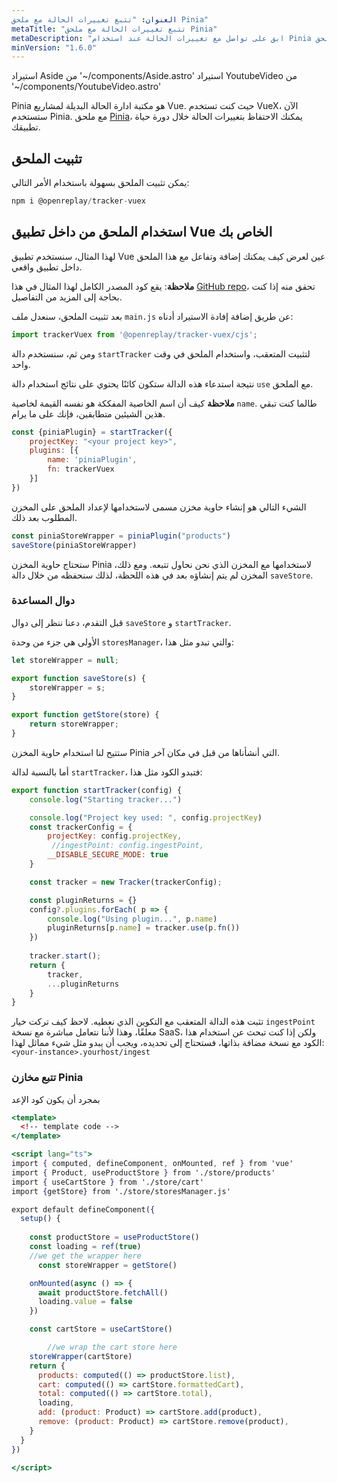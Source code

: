 ```yaml
---
العنوان: "تتبع تغييرات الحالة مع ملحق Pinia"
metaTitle: "تتبع تغييرات الحالة مع ملحق Pinia"
metaDescription: "ابق على تواصل مع تغييرات الحالة عند استخدام Pinia مع ملحق Pinia"
minVersion: "1.6.0"
---
```

استيراد Aside من '~/components/Aside.astro'
استيراد YoutubeVideo من '~/components/YoutubeVideo.astro'

<YoutubeVideo title="مشاهدة كيفية تتبع الحالة مع Pinia"
  description="إذا لم تكن تحب القراءة، يمكنك اتباع هذا الفيديو التعليمي الذي يوضح لك كيفية تتبع حالة تطبيقات Vue الخاصة بك عند استخدام Pinia"
  videoURL="https://youtu.be/0TE5dfzz4-c"
/>

Pinia هو مكتبة ادارة الحالة البديلة لمشاريع Vue. حيث كنت تستخدم VueX، الآن ستستخدم Pinia. مع ملحق [Pinia](/plugins/pinia)، يمكنك الاحتفاظ بتغييرات الحالة خلال دورة حياة تطبيقك.

## تثبيت الملحق

يمكن تثبيت الملحق بسهولة باستخدام الأمر التالي:


```jsx
npm i @openreplay/tracker-vuex
```


## استخدام الملحق من داخل تطبيق Vue الخاص بك

لهذا المثال، سنستخدم تطبيق Vue عين لعرض كيف يمكنك إضافة وتفاعل مع هذا الملحق داخل تطبيق واقعي.

**ملاحظة**: يقع كود المصدر الكامل لهذا المثال في هذا [GitHub repo](https://github.com/deleteman/openreplay-vue-pinia-example)، تحقق منه إذا كنت بحاجة إلى المزيد من التفاصيل.

بعد تثبيت الملحق، سنعدل ملف `main.js` عن طريق إضافة إفادة الاستيراد أدناه:


```jsx
import trackerVuex from '@openreplay/tracker-vuex/cjs';
```


ومن ثم، سنستخدم دالة `startTracker` لتثبيت المتعقب، واستخدام الملحق في وقت واحد.

نتيجة استدعاء هذه الدالة ستكون كائنًا يحتوي على نتائج استخدام دالة `use` مع الملحق.

**ملاحظة** كيف أن اسم الخاصية المفككة هو نفسه القيمة لخاصية `name`. طالما كنت تبقي هذين الشيئين متطابقين، فإنك على ما يرام.


```jsx
const {piniaPlugin} = startTracker({
    projectKey: "<your project key>",
    plugins: [{
        name: 'piniaPlugin',
        fn: trackerVuex
    }]
})
```


الشيء التالي هو إنشاء حاوية مخزن مسمى لاستخدامها لإعداد الملحق على المخزن المطلوب بعد ذلك.


```jsx
const piniaStoreWrapper = piniaPlugin("products")
saveStore(piniaStoreWrapper)
```


ستحتاج حاوية المخزن Pinia لاستخدامها مع المخزن الذي نحن نحاول تتبعه. ومع ذلك، المخزن لم يتم إنشاؤه بعد في هذه اللحظة، لذلك سنحفظه من خلال دالة `saveStore`.

### دوال المساعدة

قبل التقدم، دعنا ننظر إلى دوال `saveStore` و `startTracker`.

الأولى هي جزء من وحدة `storesManager`، والتي تبدو مثل هذا:


```jsx
let storeWrapper = null;

export function saveStore(s) {
    storeWrapper = s;
}

export function getStore(store) {
    return storeWrapper;
}
```


ستتيح لنا استخدام حاوية المخزن Pinia التي أنشأناها من قبل في مكان آخر.

أما بالنسبة لدالة `startTracker`، فتبدو الكود مثل هذا:


```jsx
export function startTracker(config) {
    console.log("Starting tracker...")

    console.log("Project key used: ", config.projectKey)
    const trackerConfig = {
        projectKey: config.projectKey,
         //ingestPoint: config.ingestPoint,
        __DISABLE_SECURE_MODE: true
    }

    const tracker = new Tracker(trackerConfig);

    const pluginReturns = {}
    config?.plugins.forEach( p => {
        console.log("Using plugin...", p.name)
        pluginReturns[p.name] = tracker.use(p.fn())
    })
 
    tracker.start();
    return {
        tracker,
        ...pluginReturns
    }
}
```


تثبت هذه الدالة المتعقب مع التكوين الذي نعطيه. لاحظ كيف تركت خيار `ingestPoint` معلقًا، وهذا لأننا نتعامل مباشرة مع نسخة SaaS، ولكن إذا كنت تبحث عن استخدام هذا الكود مع نسخة مضافة بذاتها، فستحتاج إلى تحديده، ويجب أن يبدو مثل شيء مماثل لهذا: `<your-instance>.yourhost/ingest`

### تتبع مخازن Pinia

بمجرد أن يكون كود الإعد
```jsx
<template>
  <!-- template code -->
</template>

<script lang="ts">
import { computed, defineComponent, onMounted, ref } from 'vue'
import { Product, useProductStore } from './store/products'
import { useCartStore } from './store/cart'
import {getStore} from './store/storesManager.js'

export default defineComponent({
  setup() {
   
    const productStore = useProductStore()
    const loading = ref(true)
    //we get the wrapper here
	  const storeWrapper = getStore()

    onMounted(async () => {
      await productStore.fetchAll()
      loading.value = false
    })

    const cartStore = useCartStore()

		//we wrap the cart store here
    storeWrapper(cartStore)
    return {
      products: computed(() => productStore.list),
      cart: computed(() => cartStore.formattedCart),
      total: computed(() => cartStore.total),
      loading,
      add: (product: Product) => cartStore.add(product),
      remove: (product: Product) => cartStore.remove(product),
    }
  }
})

</script>
```
